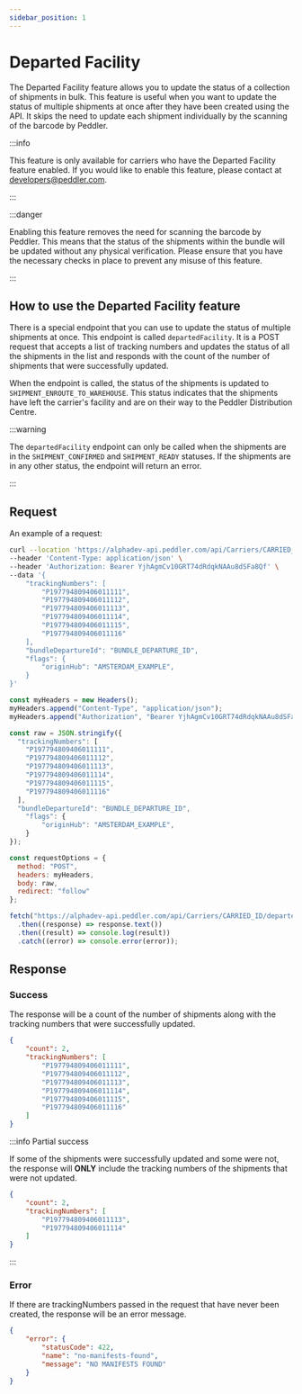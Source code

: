```yaml
---
sidebar_position: 1
---
```


# Departed Facility

The Departed Facility feature allows you to update the status of a collection of shipments in bulk. This feature is useful when you want to update the status of multiple shipments at once after they have been created using the API. It skips the need to update each shipment individually by the scanning of the barcode by Peddler.

:::info

This feature is only available for carriers who have the Departed Facility feature enabled. If you would like to enable this feature, please contact at [developers@peddler.com](mailto:developers@peddler.com).

:::

:::danger

Enabling this feature removes the need for scanning the barcode by Peddler. This means that the status of the shipments within the bundle will be updated without any physical verification. Please ensure that you have the necessary checks in place to prevent any misuse of this feature.

:::

## How to use the Departed Facility feature

There is a special endpoint that you can use to update the status of multiple shipments at once. This endpoint is called `departedFacility`. It is a POST request that accepts a list of tracking numbers and updates the status of all the shipments in the list and responds with the count of the number of shipments that were successfully updated.

When the endpoint is called, the status of the shipments is updated to `SHIPMENT_ENROUTE_TO_WAREHOUSE`. This status indicates that the shipments have left the carrier's facility and are on their way to the Peddler Distribution Centre.

:::warning

The `departedFacility` endpoint can only be called when the shipments are in the `SHIPMENT_CONFIRMED` and `SHIPMENT_READY` statuses. If the shipments are in any other status, the endpoint will return an error.

:::

## Request

An example of a request:



<Tabs>
<TabItem value="cURL">


```bash title="Departed Facility Request"
curl --location 'https://alphadev-api.peddler.com/api/Carriers/CARRIED_ID/departedFacility' \
--header 'Content-Type: application/json' \
--header 'Authorization: Bearer YjhAgmCv10GRT74dRdqkNAAu8dSFa8Qf' \
--data '{
    "trackingNumbers": [
        "P197794809406011111",
        "P197794809406011112",
        "P197794809406011113",
        "P197794809406011114",
        "P197794809406011115",
        "P197794809406011116"
    ],
    "bundleDepartureId": "BUNDLE_DEPARTURE_ID",
    "flags": {
        "originHub": "AMSTERDAM_EXAMPLE",
    }
}'
```


</TabItem>
<TabItem value="JavaScript">


```js title="Departed Facility Request"
const myHeaders = new Headers();
myHeaders.append("Content-Type", "application/json");
myHeaders.append("Authorization", "Bearer YjhAgmCv10GRT74dRdqkNAAu8dSFa8Qf");

const raw = JSON.stringify({
  "trackingNumbers": [
    "P197794809406011111",
    "P197794809406011112",
    "P197794809406011113",
    "P197794809406011114",
    "P197794809406011115",
    "P197794809406011116"
  ],
  "bundleDepartureId": "BUNDLE_DEPARTURE_ID",
    "flags": {
        "originHub": "AMSTERDAM_EXAMPLE",
    }
});

const requestOptions = {
  method: "POST",
  headers: myHeaders,
  body: raw,
  redirect: "follow"
};

fetch("https://alphadev-api.peddler.com/api/Carriers/CARRIED_ID/departedFacility", requestOptions)
  .then((response) => response.text())
  .then((result) => console.log(result))
  .catch((error) => console.error(error));
```


</TabItem>
</Tabs>


## Response

### Success

The response will be a count of the number of shipments along with the tracking numbers that were successfully updated.

```json
{
    "count": 2,
    "trackingNumbers": [
        "P197794809406011111",
        "P197794809406011112",
        "P197794809406011113",
        "P197794809406011114",
        "P197794809406011115",
        "P197794809406011116"
    ]
}
```

:::info Partial success

If some of the shipments were successfully updated and some were not, the response will **ONLY** include the tracking numbers of the shipments that were not updated.
  
```json
{
    "count": 2,
    "trackingNumbers": [
        "P197794809406011113",
        "P197794809406011114"
    ]
}
```

:::


### Error

If there are trackingNumbers passed in the request that have never been created, the response will be an error message.

```json
{
    "error": {
        "statusCode": 422,
        "name": "no-manifests-found",
        "message": "NO MANIFESTS FOUND"
    }
}
```